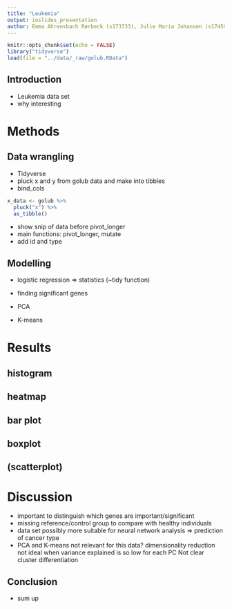 ```yaml
---
title: "Leukemia"
output: ioslides_presentation
author: Emma Ahrensbach Rørbeck (s173733), Julie Maria Johansen (s174595), Simone Majken Stegenborg-Grathwohl (s174596) and Charlotte Würtzen (s174564)
--- 
```


```r
knitr::opts_chunk$set(echo = FALSE)
library("tidyverse")
load(file = "../data/_raw/golub.RData")
```


## Introduction

- Leukemia data set
- why interesting

# Methods

## Data wrangling
- Tidyverse
- pluck x and y from golub data and make into tibbles
- bind_cols

```r
x_data <- golub %>% 
  pluck("x") %>% 
  as_tibble()
```

- show snip of data before pivot_longer
- main functions: pivot_longer, mutate
- add id and type

## Modelling

- logistic regression => statistics (~tidy function)
- finding significant genes

- PCA
- K-means


# Results 

## histogram
## heatmap
## bar plot
## boxplot
## (scatterplot)


# Discussion

- important to distinguish which genes are important/significant
- missing reference/control group to compare with healthy individuals
- data set possibly more suitable for neural network analysis => prediction of cancer type
- PCA and K-means not relevant for this data? 
dimensionality reduction not ideal when variance explained is so low for each PC
Not clear cluster differentiation

## Conclusion

- sum up




